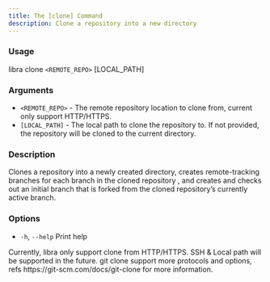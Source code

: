 ```yaml
---
title: The [clone] Command
description: Clone a repository into a new directory
---
```


### Usage

libra clone `<REMOTE_REPO>` [LOCAL_PATH]

### Arguments

-   `<REMOTE_REPO>` - The remote repository location to clone from, current only support HTTP/HTTPS.
-   `[LOCAL_PATH]` - The local path to clone the repository to. If not provided, the repository will be cloned to the current directory.

### Description

Clones a repository into a newly created directory, creates remote-tracking branches for each branch in the cloned repository , and creates and checks out an initial branch that is forked from the cloned repository’s currently active branch.

### Options

-   `-h`, `--help` Print help

<Note type="note" title="Note">
    Currently, libra only support clone from HTTP/HTTPS. SSH & Local path will
    be supported in the future. git clone support more protocols and options,
    refs https://git-scm.com/docs/git-clone for more information.
</Note>
